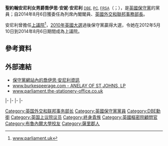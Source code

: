 {{Expand|time=2015-06-18T05:29:54+00:00}}
{{请求翻译|time=2015-06-18T05:29:54+00:00}}
{{NoteTA
|G1=PoliticiansUK
|G2=UK Places
|G3=People
|G4=Country
|1=zh-cn:戴维·卡梅伦;zh-hk:甘民樂
}}
{{Infobox officeholder
|honorific-prefix = [[可敬的|The Rt. Hon.]] The Baroness Anelay of St John's
|name             = 聖約翰安尼利女男爵
|honorific-suffix = [[大英帝國勳章|DBE]] [[英國樞密院|PC]] [[皇家文藝學會|FRSA]]
|image            = Joyce Anelay, Baroness Anelay of St Johns (cropped).jpg
|office1          = [[英國外交及聯邦事務部|英國外交和聯邦事務部長]]
|primeminister1   = [[戴维·卡梅伦|戴维·卡梅伦]]
|term_start1      = 2014年8月6日
|term_end1        = 
|predecessor1     = [[沃爾希女男爵賽伊達·沃爾希|沃爾希女男爵]]{{small|（高級國務部長）}}
|successor1       = 
|office2          = [[英國上議院|上議院]]{{link-en|黨鞭長|Chief Whip|執政黨黨鞭長}}<br>{{le|四十侍衛榮譽隊長|Captain of the Honourable Corps of Gentlemen-at-Arms}}
|primeminister2   = [[戴维·卡梅伦|戴维·卡梅伦]]
|term_start2      = 2012年5月10日
|term_end2        = 2014年8月6日
|predecessor2     = {{link-en|布萊頓男爵史蒂夫·巴薩姆|Steve Bassam, Baron Bassam of Brighton|布萊頓的巴薩姆閣下}}
|successor2       = [[霍爾比奇男爵約翰·泰勒|霍爾比奇的泰勒閣下]]
|office3          = [[英國上議院|上議院]]{{link-en|黨鞭長|Chief Whip|反對黨黨鞭長}}
|primeminister3   = [[戴维·卡梅伦|戴维·卡梅伦]]
|term_start3      = 2007年7月2日
|term_end3        = 2012年5月10日
|predecessor3     = {{link-en|伯克利男爵約翰·柯普|John Cope, Baron Cope of Berkeley|伯克利的柯普閣下}}
|successor3       = {{link-en|布萊頓男爵史蒂夫·巴薩姆|Steve Bassam, Baron Bassam of Brighton|布萊頓的巴薩姆閣下}}
|birth_date       = {{birth date and age|df=yes|1947|7|17}}
|birth_place      = {{UK}}[[英格蘭|英格蘭]][[倫敦|倫敦]]
|death_date       = 
|death_place      = 
|party            = [[保守黨_(英國)|保守黨]]
|spouse           = 理查·安尼利（Richard Anelay）
|children         = 
|alma_mater       = [[布里斯托尔大学|布里斯托尔大学]]<br>[[倫敦大學|倫敦大學]]<br>[[布魯內爾大學|布魯內爾大學]]
|religion         = 
|website          = 
}}

'''聖約翰安尼利女男爵喬伊思·安妮·安尼利''' <small>[[大英帝國勳章|DBE]], [[英國樞密院|PC]], [[皇家文藝學會|FRSA]]</small>（{{lang-en|Joyce Anne Anelay, Baroness Anelay of St John's}}；{{bd|1947年|7月17日||catIdx=A}}），是[[保守黨_(英國)|英國保守黨]]的黨員；自2014年8月6日獲委任為列席內閣閣員、[[英國外交及聯邦事務部|英國外交和聯邦事務部長]]。

安尼利曾擔任[[英國上議院|上議院]]{{link-en|黨鞭長|Chief Whip|反對黨黨鞭長}}<ref>[http://www.parliament.uk/biographies/lords/baroness-anelay-of-st-johns/3474 www.parliament.uk]</ref>，[[2010年英國大選|2010年英國大選]]過後保守黨贏得大選，令她在2012年5月10日到2014年8月6日期間成為上議院{{link-en|黨鞭長|Chief Whip|執政黨黨鞭長}}。

==參考資料==
{{Reflist|30em}}

==外部連結==
*[https://web.archive.org/web/20130404215611/http://www.conservatives.com/People/Peers/Anelay_Joyce.aspx 保守黨網站內的喬伊思·安尼利資訊]
*[http://www.burkespeerage.com/ www.burkespeerage.com - ANELAY OF ST JOHNS, LP] {{Wayback|url=http://www.burkespeerage.com/ |date=20180727190647 }}
*[https://web.archive.org/web/20140809143359/http://www.parliament.the-stationery-office.co.uk/pa/ld/ldreg/lordsreg_151110.pdf www.parliament.the-stationery-office.co.uk]

{{s-start}}
{{s-off}}
{{s-bef|before={{link-en|伯克利男爵約翰·柯普|John Cope, Baron Cope of Berkeley|伯克利的柯普閣下}}}}
{{s-ttl|title=[[英國上議院|上議院]]{{link-en|黨鞭長|Chief Whip|反對黨黨鞭長}}|years=2007年－2010年}}
{{s-aft|after={{link-en|布萊頓男爵史蒂夫·巴薩姆|Steve Bassam, Baron Bassam of Brighton|布萊頓的巴薩姆閣下}}}}
|-
{{s-bef|rows=2|before={{link-en|布萊頓男爵史蒂夫·巴薩姆|Steve Bassam, Baron Bassam of Brighton|布萊頓的巴薩姆閣下}}}}
{{s-ttl|title=[[英國上議院|上議院]]{{link-en|黨鞭長|Chief Whip|執政黨黨鞭長}}|years=2010年－2014年}}
{{s-aft|rows=2|after=[[霍爾比奇男爵約翰·泰勒|霍爾比奇的泰勒閣下]]}}
|-
{{s-ttl|title={{le|四十侍衛榮譽隊長|Captain of the Honourable Corps of Gentlemen-at-Arms}}|years=2010年－2014年}}
|-
{{s-bef|before={{link-en|沃爾希女男爵賽義達·沃爾希|Sayeeda Warsi, Baroness Warsi|沃爾希女男爵}}|as=英國外交和聯邦事務高級國務部長}}
{{s-ttl|title=[[英國外交及聯邦事務部|英國外交和聯邦事務部長]]|years=2014年－}}
{{s-inc}}
|-
{{s-ppo}}
{{s-bef|before={{link-en|伯克利男爵約翰·柯普|John Cope, Baron Cope of Berkeley|伯克利的柯普閣下}}}}
{{s-ttl|title=[[英國上議院|上議院]]{{le|保守黨黨鞭長|Chief Whip of the Conservative Party}}|years=2007年－2014年}}
{{s-aft|after=[[霍爾比奇男爵約翰·泰勒|霍爾比奇的泰勒閣下]]}}
{{s-end}}
{{DEFAULTSORT:Anelay of St Johns, Joyce Anelay, Baroness}}

[[Category:英国外交和联邦事务部长|Category:英国外交和联邦事务部长]]
[[Category:英國保守黨黨員|Category:英國保守黨黨員]]
[[Category:DBE勳銜|Category:DBE勳銜]]
[[Category:英国上议院议员|Category:英国上议院议员]]
[[Category:終身貴族|Category:終身貴族]]
[[Category:英國樞密院顧問官|Category:英國樞密院顧問官]]
[[Category:布魯內爾大學校友|Category:布魯內爾大學校友]]
[[Category:薩里郡人|Category:薩里郡人]]